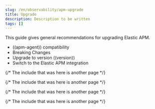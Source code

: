 ```yaml
---
slug: /en/observability/apm-upgrade
title: Upgrade
description: Description to be written
tags: []
---
```


<div id="apm-upgrade"></div>

This guide gives general recommendations for upgrading Elastic APM.

* <DocLink slug="/en/observability/apm-agent-server-compatibility">((apm-agent)) compatibility</DocLink>
* <DocLink slug="/en/observability/apm-breaking">Breaking Changes</DocLink>
* <DocLink slug="/en/observability/apm-upgrading-to-8.x">Upgrade to version ((version))</DocLink>
* <DocLink slug="/en/observability/apm-upgrade-to-apm-integration">Switch to the Elastic APM integration</DocLink>

{/* The include that was here is another page */}

{/* The include that was here is another page */}

{/* The include that was here is another page */}

{/* The include that was here is another page */}
